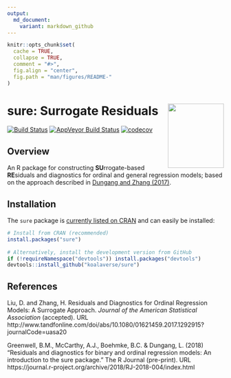 ```yaml
---
output:
  md_document:
    variant: markdown_github
---
```


```r
knitr::opts_chunk$set(
  cache = TRUE,
  collapse = TRUE,
  comment = "#>",
  fig.align = "center",
  fig.path = "man/figures/README-"
)
```

# sure: Surrogate Residuals <img src="man/figures/sure-logo.png" align="right" width="130" height="150" />

<!-- [![CRAN_Status_Badge](http://www.r-pkg.org/badges/version/sure)](https://cran.r-project.org/package=sure) -->
[![Build Status](https://travis-ci.org/koalaverse/sure.svg?branch=master)](https://travis-ci.org/koalaverse/sure)
[![AppVeyor Build Status](https://ci.appveyor.com/api/projects/status/github/koalaverse/sure?branch=master&svg=true)](https://ci.appveyor.com/project/koalaverse/sure)
[![codecov](https://codecov.io/gh/koalaverse/sure/branch/master/graph/badge.svg)](https://codecov.io/gh/koalaverse/sure)

## Overview 

An R package for constructing **SU**rrogate-based **RE**siduals and diagnostics for ordinal and general regression models; based on the approach described in [Dungang and Zhang (2017)](http://www.tandfonline.com/doi/abs/10.1080/01621459.2017.1292915?journalCode=uasa20).


## Installation

The `sure` package is [currently listed on CRAN](https://CRAN.R-project.org/package=sure) and can easily be installed:
```r
# Install from CRAN (recommended)
install.packages("sure")
  
# Alternatively, install the development version from GitHub
if (!requireNamespace("devtools")) install.packages("devtools")
devtools::install_github("koalaverse/sure")
```


## References

Liu, D. and Zhang, H. Residuals and Diagnostics for Ordinal Regression Models: A Surrogate Approach.
*Journal of the American Statistical Association* (accepted). URL
http://www.tandfonline.com/doi/abs/10.1080/01621459.2017.1292915?journalCode=uasa20

Greenwell, B.M., McCarthy, A.J., Boehmke, B.C. & Dungang, L. (2018) "Residuals and diagnostics for binary and ordinal regression models: An introduction to the sure package." The R Journal (pre-print). URL https://journal.r-project.org/archive/2018/RJ-2018-004/index.html
